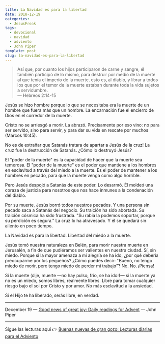 ```yaml
---
title: La Navidad es para la libertad
date: 2018-12-19
categories:
  - JesusFreak
tags:
  - devocional
  - navidad
  - adviento
  - John Piper
template: post
slug: la-navidad-es-para-la-libertad
---
```


> Así que, por cuanto los hijos participaron de carne y sangre, él también participó de lo mismo, para destruir por medio de la muerte al que tenía el imperio de la muerte, esto es, al diablo, y librar a todos los que por el temor de la muerte estaban durante toda la vida sujetos a servidumbre.<br />
> — Hebreos 2:14-15

Jesús se hizo hombre porque lo que se necesitaba era la muerte de un hombre que fuera más que un hombre. La encarnación fue el encierro de Dios en el corredor de la muerte.

Cristo no se arriesgó a morir. La abrazó. Precisamente por eso vino: no para ser servido, sino para servir, y para dar su vida en rescate por muchos (Marcos 10:45).

No es de extrañar que Satanás tratara de apartar a Jesús de la cruz! La cruz fue la destrucción de Satanás. ¿Cómo lo destruyó Jesús?

El "poder de la muerte" es la capacidad de hacer que la muerte sea temerosa. El "poder de la muerte" es el poder que mantiene a los hombres en esclavitud a través del miedo a la muerte. Es el poder de mantener a los hombres en pecado, para que la muerte venga como algo horrible.

Pero Jesús despojó a Satanás de este poder. Lo desarmó. Él moldeó una coraza de justicia para nosotros que nos hace inmunes a la condenación del diablo.

Por su muerte, Jesús borró todos nuestros pecados. Y una persona sin pecado saca a Satanás del negocio. Su traición ha sido abortada. Su traición cósmica ha sido frustrada. "Su rabia la podemos soportar, porque su perdición es segura." La cruz lo ha atravesado. Y él se quedará sin aliento en poco tiempo.

La Navidad es para la libertad. Libertad del miedo a la muerte.

Jesús tomó nuestra naturaleza en Belén, para morir nuestra muerte en Jerusalén, a fin de que pudiéramos ser valientes en nuestra ciudad. Sí, sin miedo. Porque si la mayor amenaza a mi alegría se ha ido, ¿por qué debería preocuparme por los pequeños? ¿Cómo puedes decir: "Bueno, no tengo miedo de morir, pero tengo miedo de perder mi trabajo"? No. No. ¡Piensa!

Si la muerte (dije, muerte —no hay pulso, frío, se ha ido!)— si la muerte ya no es un miedo, somos libres, realmente libres. Libre para tomar cualquier riesgo bajo el sol por Cristo y por amor. No más esclavitud a la ansiedad.

Si el Hijo te ha liberado, serás libre, en verdad.

---

December 19 — [Good news of great joy: Daily readings for Advent](https://www.desiringgod.org/books/good-news-of-great-joy) — John Piper

---

Sigue las lecturas aquí 👉 [Buenas nuevas de gran gozo: Lecturas diarias para el Adviento](/buenas-nuevas-de-gran-gozo-lecturas-diarias-para-adviento)
